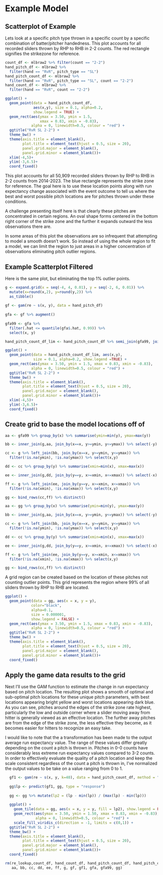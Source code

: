 # Example Model

## Scatterplot of Example

Lets look at a specific pitch type thrown in a specific count by a specific combination of batter/pitcher handedness. This plot accounts for all recorded sliders thrown by RHP to RHB in 2-2 counts. The red rectangle signifies the strikezone for reference.

```r
count_df <- mlbraw2 %>% filter(count == "2-2")
hand_pitch_df <- mlbraw2 %>% 
  filter(hand == "RvR", pitch_type == "SL")
hand_pitch_count_df <- mlbraw2 %>% 
  filter(hand == "RvR", pitch_type == "SL", count == "2-2")
hand_count_df <- mlbraw2 %>% 
  filter(hand == "RvR", count == "2-2")
```

```r
ggplot() +
  geom_point(data = hand_pitch_count_df, 
             aes(x,y), size = 0.1, alpha=0.2, 
             show.legend = TRUE) +
  geom_rect(aes(ymax = 3.50, ymin = 1.5, 
                xmax = 0.83, xmin = -0.83),
            alpha = 0, linewidth=0.5, colour = "red") +
  ggtitle("RvR SL 2-2") +
  theme_bw() + 
  theme(axis.title = element_blank(),
        plot.title = element_text(hjust = 0.5, size = 20),
        panel.grid.major = element_blank(), 
        panel.grid.minor = element_blank())+
  xlim(-4,5)+
  ylim(-3,6.5)+
  coord_fixed()
```

This plot accounts for all 50,909 recorded sliders thrown by RHP to RHB in 2-2 counts from 2014-2023. The blue rectangle represents the strike zone for reference. The goal here is to use these location points along with run expectancy change associated with the event outcome to tell us where the best and worst possible pitch locations are for pitches thrown under these conditions.

A challenge presenting itself here is that clearly these pitches are concentrated in certain regions. An oval shape forms centered in the bottom right corner of the strike zone and the further it expands outward the less observations there are.

In some areas of this plot the observations are so infrequent that attempting to model a smooth doesn't work. So instead of using the whole region to fit a model, we can limit the region to just areas in a higher concentration of observations eliminating pitch outlier regions.

## Example Scatterplot Filtered

Here is the same plot, but eliminating the top 1% outlier points.

```r
g <- expand.grid(x = seq(-4, 4, 0.01), y = seq(-2, 6, 0.01)) %>% 
  mutate(x=round(x,2), y=round(y,2)) %>% 
  as_tibble()
  
gf <- gam(re ~ s(x, y), data = hand_pitch_df)
  
gfa <- gf %>% augment()
  
gfa99 <- gfa %>% 
  filter(.hat <= quantile(gfa$.hat, 0.99)) %>% 
  select(x, y)
```

```r
hand_pitch_count_df_lim <- hand_pitch_count_df %>% semi_join(gfa99, join_by(x,y))
```

```r
ggplot() +
  geom_point(data = hand_pitch_count_df_lim, aes(x,y), 
             size = 0.1, alpha=0.2, show.legend =TRUE) +
  geom_rect(aes(ymax = 3.50, ymin = 1.5, xmax = 0.83, xmin = -0.83),
            alpha = 0, linewidth=0.5, colour = "red") +
  ggtitle("RvR SL 2-2") +
  theme_bw() + 
  theme(axis.title = element_blank(),
        plot.title = element_text(hjust = 0.5, size = 20),
        panel.grid.major = element_blank(), 
        panel.grid.minor = element_blank())+
  xlim(-4,5)+
  ylim(-3,6.5)+
  coord_fixed()
```

## Create grid to base the model locations off of

```r
aa <- gfa99 %>% group_by(x) %>% summarise(ymin=min(y), ymax=max(y))

bb <- inner_join(g,aa, join_by(x==x, y>=ymin, y<=ymax)) %>% select(-y) %>% distinct()

cc <- g %>% left_join(bb, join_by(x==x, y>=ymin, y<=ymax)) %>% 
  filter(!is.na(ymin), !is.na(ymax)) %>% select(x,y)

dd <- cc %>% group_by(y) %>% summarise(xmin=min(x), xmax=max(x))

ee <- inner_join(g,dd, join_by(y==y, x>=xmin, x<=xmax)) %>% select(-x) %>% distinct()

ff <- g %>% left_join(ee, join_by(y==y, x>=xmin, x<=xmax)) %>% 
  filter(!is.na(xmin), !is.na(xmax)) %>% select(x,y)

gg <- bind_rows(cc,ff) %>% distinct()

aa <- gg %>% group_by(x) %>% summarise(ymin=min(y), ymax=max(y))

bb <- inner_join(g,aa, join_by(x==x, y>=ymin, y<=ymax)) %>% select(-y) %>% distinct()

cc <- g %>% left_join(bb, join_by(x==x, y>=ymin, y<=ymax)) %>% 
  filter(!is.na(ymin), !is.na(ymax)) %>% select(x,y)

dd <- cc %>% group_by(y) %>% summarise(xmin=min(x), xmax=max(x))

ee <- inner_join(g,dd, join_by(y==y, x>=xmin, x<=xmax)) %>% select(-x) %>% distinct()

ff <- g %>% left_join(ee, join_by(y==y, x>=xmin, x<=xmax)) %>% 
  filter(!is.na(xmin), !is.na(xmax)) %>% select(x,y)

gg <- bind_rows(cc,ff) %>% distinct()
```


A grid region can be created based on the location of these pitches not counting outlier points. This grid represents the region where 99% of all sliders thrown by RHP to RHB are located.


```r
ggplot() +
  geom_point(data = gg, aes(x = x, y = y),
            color="black",
            alpha=0.1,
            size = 0.000001,
            show.legend = FALSE) +
  geom_rect(aes(ymax = 3.50, ymin = 1.5, xmax = 0.83, xmin = -0.83),
            alpha = 0, linewidth=0.5, colour = "red") +
  ggtitle("RvR SL 2-2") +
  theme_bw() + 
  theme(axis.title = element_blank(),
        plot.title = element_text(hjust = 0.5, size = 20),
        panel.grid.major = element_blank(), 
        panel.grid.minor = element_blank())+
  coord_fixed()
```

## Apply the game data results to the grid

Next I'll use the GAM function to estimate the change in run expectancy based on pitch location. The resulting plot shows a smooth of optimal and sub-optimal pitch locations for these unique pitch parameters, with best locations appearing bright yellow and worst locations appearing dark blue. As you can see, pitches around the edges of the strike zone rate highest, particularly the low and outside corner where a slider moving away from hitter is generally viewed as an effective location. The further away pitches are from the edge of the strike zone, the less effective they become, as it becomes easier for hitters to recognize an easy take.

I would like to note that the a transformation has been made to the output average run expectancy value. The range of these values differ greatly depending on the count a pitch is thrown in. Pitches in 0-0 counts have considerably less extreme run expectancy values compared to 3-2 counts. In order to effectively evaluate the quality of a pitch location and keep the scale consistent regardless of the count a pitch is thrown in, I've normalized the output values to be take on a value ranging from 0 to 1.  

```r
  gf1 <- gam(re ~ s(x, y, k=40), data = hand_pitch_count_df, method = "REML") #k=40
  
  gg$lp <- predict(gf1, gg, type = "response")
  
  gg <- gg %>% mutate(lp2 = (lp - min(lp)) / (max(lp) - min(lp)))
  
  ggplot() + 
    geom_tile(data = gg, aes(x = x, y = y, fill = lp2), show.legend = FALSE) +
    geom_rect(aes(ymax = 3.50, ymin = 1.50, xmax = 0.83, xmin = -0.83),
              alpha = 0, linewidth=0.5, colour = "red") +
    scale_fill_viridis_c(direction = -1, limits = c(0,1)) +
  ggtitle("RvR SL 2-2") +
  theme_bw() + 
  theme(axis.title = element_blank(),
        plot.title = element_text(hjust = 0.5, size = 20),
        panel.grid.major = element_blank(), 
        panel.grid.minor = element_blank())+
  coord_fixed()
```

```r
rm(re_lookup,count_df, hand_count_df, hand_pitch_count_df, hand_pitch_count_df_lim, hand_pitch_df,
   aa, bb, cc, dd, ee, ff, g, gf, gf1, gfa, gfa99, gg)
```
